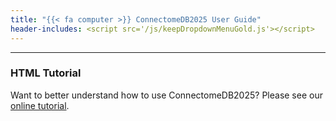 ```yaml
---
title: "{{< fa computer >}} ConnectomeDB2025 User Guide"
header-includes: <script src='/js/keepDropdownMenuGold.js'></script>
---
```


---

### HTML Tutorial

Want to better understand how to use ConnectomeDB2025? Please see our [online tutorial](tutorials/index.html).



